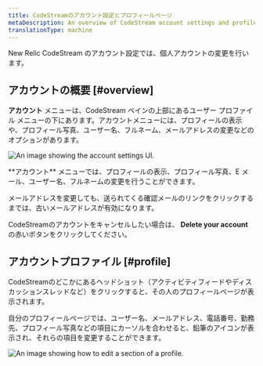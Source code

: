 ```yaml
---
title: CodeStreamのアカウント設定とプロフィールページ
metaDescription: An overview of CodeStream account settings and profile pages.
translationType: machine
---
```




New Relic CodeStream のアカウント設定では、個人アカウントの変更を行います。

## アカウントの概要 [#overview]

**アカウント** メニューは、CodeStream ペインの上部にあるユーザー プロファイル メニューの下にあります。アカウントメニューには、プロフィールの表示や、プロフィール写真、ユーザー名、フルネーム、メールアドレスの変更などのオプションがあります。

<img
  title="account settings"
  alt="An image showing the account settings UI."
  src={accountSettings2}
/>

<figcaption>
  **アカウント** メニューでは、プロフィールの表示、プロフィール写真、E メール、ユーザー名、フルネームの変更を行うことができます。
</figcaption>

メールアドレスを変更しても、送られてくる確認メールのリンクをクリックするまでは、古いメールアドレスが有効になります。

CodeStreamのアカウントをキャンセルしたい場合は、 **Delete your account** の赤いボタンをクリックしてください。

## アカウントプロファイル [#profile]

CodeStreamのどこかにあるヘッドショット（アクティビティフィードやディスカッションスレッドなど）をクリックすると、その人のプロフィールページが表示されます。

自分のプロフィールページでは、ユーザー名、メールアドレス、電話番号、勤務先、プロフィール写真などの項目にカーソルを合わせると、鉛筆のアイコンが表示され、それらの項目を変更することができます。

<img
  title="Edit profile"
  alt="An image showing how to edit a section of a profile."
  src={editProfile}
/>